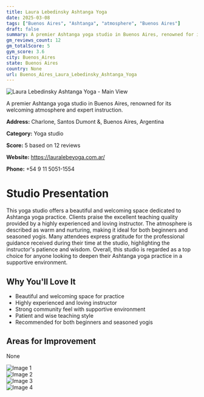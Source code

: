 ```yaml
---
title: Laura Lebedinsky Ashtanga Yoga
date: 2025-03-08
tags: ["Buenos Aires", "Ashtanga", "atmosphere", "Buenos Aires"]  
draft: false
summary: A premier Ashtanga yoga studio in Buenos Aires, renowned for its welcoming atmosphere and expert instruction.
gm_reviews_count: 12
gm_totalScore: 5
gym_score: 3.6
city: Buenos_Aires
state: Buenos Aires
country: None
url: Buenos_Aires_Laura_Lebedinsky_Ashtanga_Yoga
---
```


<div className="aspect-[16/9] relative my-8">
  <img 
    src="https://lh5.googleusercontent.com/p/AF1QipNjrYvZVH_8h7Yq6XyVlt_HsG2l5YKia140Dwv6=w1920-h1080-k-no"
    alt="Laura Lebedinsky Ashtanga Yoga - Main View"
    className="object-cover absolute inset-0 w-full h-full rounded-lg"
  />
</div>

A premier Ashtanga yoga studio in Buenos Aires, renowned for its welcoming atmosphere and expert instruction.

**Address:** Charlone, Santos Dumont &, Buenos Aires, Argentina

**Category:** Yoga studio

**Score:** 5 based on 12 reviews

**Website:** https://lauralebeyoga.com.ar/

**Phone:** +54 9 11 5051-1554

# Studio Presentation

This yoga studio offers a beautiful and welcoming space dedicated to Ashtanga yoga practice. Clients praise the excellent teaching quality provided by a highly experienced and loving instructor. The atmosphere is described as warm and nurturing, making it ideal for both beginners and seasoned yogis. Many attendees express gratitude for the professional guidance received during their time at the studio, highlighting the instructor's patience and wisdom. Overall, this studio is regarded as a top choice for anyone looking to deepen their Ashtanga yoga practice in a supportive environment.



## Why You'll Love It

- Beautiful and welcoming space for practice
- Highly experienced and loving instructor
- Strong community feel with supportive environment
- Patient and wise teaching style
- Recommended for both beginners and seasoned yogis

## Areas for Improvement

None

<div className="grid grid-cols-1 xl:grid-cols-2 gap-4 my-8">
<div className="aspect-[4/3] relative"><img src="https://lh5.googleusercontent.com/p/AF1QipM-ju_fxHJ6y31Zp-C0ZqJ0aOmJfxLdcink4HFB=w1920-h1080-k-no" alt="Image 1" className="object-cover absolute inset-0 w-full h-full rounded-lg" /></div>
<div className="aspect-[4/3] relative"><img src="https://lh5.googleusercontent.com/p/AF1QipO2w5C25DKoJELYZZT8mgwgZH-SHTieZKEhyDu3=w1920-h1080-k-no" alt="Image 2" className="object-cover absolute inset-0 w-full h-full rounded-lg" /></div>
<div className="aspect-[4/3] relative"><img src="https://lh5.googleusercontent.com/p/AF1QipMbxWBVQYUeRRo0V7wab2oNycRv8GPHPA1lZR5y=w1920-h1080-k-no" alt="Image 3" className="object-cover absolute inset-0 w-full h-full rounded-lg" /></div>
<div className="aspect-[4/3] relative"><img src="https://lh5.googleusercontent.com/p/AF1QipN3UtoK_7RwdzZyVQC5aZG6w0NgXCBbYNuNBg_4=w1920-h1080-k-no" alt="Image 4" className="object-cover absolute inset-0 w-full h-full rounded-lg" /></div>
</div>